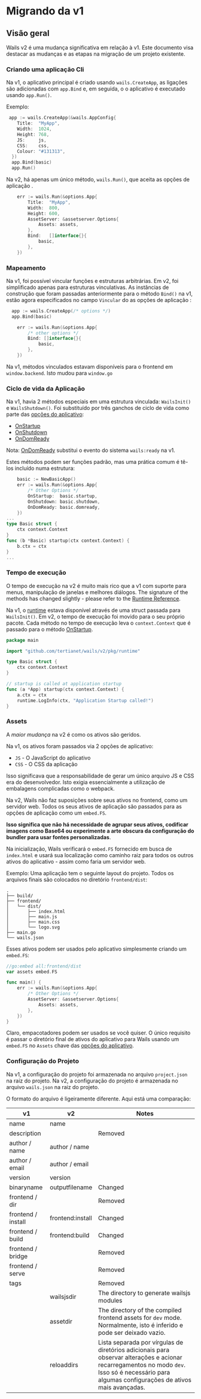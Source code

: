 # Migrando da v1

## Visão geral

Wails v2 é uma mudança significativa em relação à v1. Este documento visa destacar as mudanças e as etapas na migração de um projeto existente.

### Criando uma aplicação Cli

Na v1, o aplicativo principal é criado usando `wails.CreateApp`, as ligações são adicionadas com `app.Bind` e, em seguida, o o aplicativo é executado usando `app.Run()`.

Exemplo:

```go title="v1"
 app := wails.CreateApp(&wails.AppConfig{
    Title:  "MyApp",
    Width:  1024,
    Height: 768,
    JS:     js,
    CSS:    css,
    Colour: "#131313",
  })
  app.Bind(basic)
  app.Run()
```

Na v2, há apenas um único método, `wails.Run()`, que aceita as opções de aplicação [](../reference/options.mdx#application-options).

```go title="v2"
    err := wails.Run(&options.App{
        Title:  "MyApp",
        Width:  800,
        Height: 600,
        AssetServer: &assetserver.Options{
            Assets: assets,
        },
        Bind:   []interface{}{
            basic,
        },
    })
```

### Mapeamento

Na v1, foi possível vincular funções e estruturas arbitrárias. Em v2, foi simplificado apenas para estruturas vinculativas. As instâncias de construção que foram passadas anteriormente para o método `Bind()` na v1, estão agora especificados no campo `Vincular` do as opções de aplicação [](../reference/options.mdx#application-options):

```go title="v1"
  app := wails.CreateApp(/* options */)
  app.Bind(basic)
```

```go title="v2"
    err := wails.Run(&options.App{
        /* other options */
        Bind: []interface{}{
            basic,
        },
    })
```

Na v1, métodos vinculados estavam disponíveis para o frontend em `window.backend`. Isto mudou para `window.go`

### Ciclo de vida da Aplicação

Na v1, havia 2 métodos especiais em uma estrutura vinculada: `WailsInit()` e `WailsShutdown()`. Foi substituído por três ganchos de ciclo de vida como parte das [opções do aplicativo](../reference/options.mdx#application-options):

- [OnStartup](../reference/options.mdx#onstartup)
- [OnShutdown](../reference/options.mdx#onshutdown)
- [OnDomReady](../reference/options.mdx#ondomready)

Nota: [OnDomReady](../reference/options.mdx#ondomready) substitui o evento do sistema `wails:ready` na v1.

Estes métodos podem ser funções padrão, mas uma prática comum é tê-los incluído numa estrutura:

```go title="v2"
    basic := NewBasicApp()
    err := wails.Run(&options.App{
        /* Other Options */
        OnStartup:  basic.startup,
        OnShutdown: basic.shutdown,
        OnDomReady: basic.domready,
    })
...
type Basic struct {
    ctx context.Context
}
func (b *Basic) startup(ctx context.Context) {
    b.ctx = ctx
}
...
```

### Tempo de execução

O tempo de execução na v2 é muito mais rico que a v1 com suporte para menus, manipulação de janelas e melhores diálogos. The signature of the methods has changed slightly - please refer to the [Runtime Reference](../reference/runtime/intro.mdx).

Na v1, o [runtime](../reference/runtime/intro.mdx) estava disponível através de uma struct passada para `WailsInit()`. Em v2, o tempo de execução foi movido para o seu próprio pacote. Cada método no tempo de execução leva o `context.Context` que é passado para o método [OnStartup](../reference/options.mdx#onstartup).

```go title="Runtime Example"
package main

import "github.com/tertianet/wails/v2/pkg/runtime"

type Basic struct {
    ctx context.Context
}

// startup is called at application startup
func (a *App) startup(ctx context.Context) {
    a.ctx = ctx
    runtime.LogInfo(ctx, "Application Startup called!")
}

```

### Assets

A _maior mudança_ na v2 é como os ativos são geridos.

Na v1, os ativos foram passados via 2 opções de aplicativo:

- `JS` - O JavaScript do aplicativo
- `CSS` - O CSS da aplicação

Isso significava que a responsabilidade de gerar um único arquivo JS e CSS era do desenvolvedor. Isto exigia essencialmente a utilização de embalagens complicadas como o webpack.

Na v2, Wails não faz suposições sobre seus ativos no frontend, como um servidor web. Todos os seus ativos de aplicação são passados para as opções de aplicação como um `embed.FS`.

**Isso significa que não há necessidade de agrupar seus ativos, codificar imagens como Base64 ou experimente a arte obscura da configuração do bundler para usar fontes personalizadas**.

Na inicialização, Wails verificará o `embed.FS` fornecido em busca de `index.html` e usará sua localização como caminho raiz para todos os outros ativos do aplicativo - assim como faria um servidor web.

Exemplo: Uma aplicação tem o seguinte layout do projeto. Todos os arquivos finais são colocados no diretório `frontend/dist`:

```shell
.
├── build/
├── frontend/
│   └── dist/
│       ├── index.html
│       ├── main.js
│       ├── main.css
│       └── logo.svg
├── main.go
└── wails.json
```

Esses ativos podem ser usados pelo aplicativo simplesmente criando um `embed.FS`:

```go title="Assets Example"
//go:embed all:frontend/dist
var assets embed.FS

func main() {
    err := wails.Run(&options.App{
        /* Other Options */
        AssetServer: &assetserver.Options{
            Assets: assets,
        },
    })
}
```

Claro, empacotadores podem ser usados se você quiser. O único requisito é passar o diretório final de ativos do aplicativo para Wails usando um `embed.FS` no `Assets` chave das [opções do aplicativo](../reference/options.mdx#application-options).

### Configuração do Projeto

Na v1, a configuração do projeto foi armazenada no arquivo `project.json` na raiz do projeto. Na v2, a configuração do projeto é armazenada no arquivo `wails.json` na raiz do projeto.

O formato do arquivo é ligeiramente diferente. Aqui está uma comparação:

<p align="center">

| v1                 | v2               | Notes                                                                                                                                                                      |
| ------------------ | ---------------- | -------------------------------------------------------------------------------------------------------------------------------------------------------------------------- |
| name               | name             |                                                                                                                                                                            |
| description        |                  | Removed                                                                                                                                                                    |
| author / name      | author / name    |                                                                                                                                                                            |
| author / email     | author / email   |                                                                                                                                                                            |
| version            | version          |                                                                                                                                                                            |
| binaryname         | outputfilename   | Changed                                                                                                                                                                    |
| frontend / dir     |                  | Removed                                                                                                                                                                    |
| frontend / install | frontend:install | Changed                                                                                                                                                                    |
| frontend / build   | frontend:build   | Changed                                                                                                                                                                    |
| frontend / bridge  |                  | Removed                                                                                                                                                                    |
| frontend / serve   |                  | Removed                                                                                                                                                                    |
| tags               |                  | Removed                                                                                                                                                                    |
|                    | wailsjsdir       | The directory to generate wailsjs modules                                                                                                                                  |
|                    | assetdir         | The directory of the compiled frontend assets for `dev` mode. Normalmente, isto é inferido e pode ser deixado vazio.                                                           |
|                    | reloaddirs       | Lista separada por vírgulas de diretórios adicionais para observar alterações e acionar recarregamentos no modo `dev`. Isso só é necessário para algumas configurações de ativos mais avançadas. |

</p>
